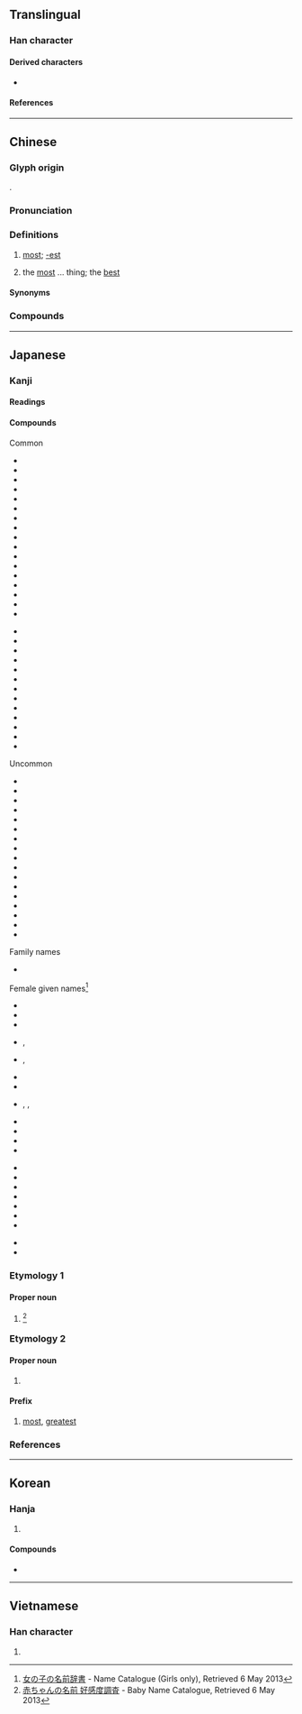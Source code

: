 {{character info}}
{{character info|0x2F8D4}}

==Translingual==

===Han character===
{{Han char|rn=72|rad=日|as=8|sn=12|four=60147|canj=ASJE|ids=⿱⺜取 <small>(CJKVHT)</small>}}

====Derived characters====
*{{l|mul|[[𩯉]], [[穝]], [[撮]], [[嘬]], [[樶]], [[𪧨]], [[熶]], [[襊]], [[繓]], [[蕞]]}}

====References====
{{Han ref|kx=0503.050|dkj=14301|dj=0877.040|hdz=21516.080|uh=6700}}

----

==Chinese==
{{zh-forms|alt=冣,㝡,𥦡,𣤜}}

===Glyph origin===
{{Han etym}}
{{Han compound|ls=psc|冃|取|c1=s|c2=p}}.

===Pronunciation===
{{zh-pron
|m=zuì
|m-s=
|c=zeoi3
|c-t=
|g=
|h=pfs=chui
|j=
|mb=
|md=có̤i
|mn=chòe
|mn-t=zuê3
|w=2tsoe
|x=
|mc=y
|oc=y
|ma=zh-zuì.ogg
|cat=adv,det
}}

===Definitions===
{{zh-hanzi}}

# [[most]]; [[-est]]
#: {{zh-x|最佳|optimal}}
# the [[most]] ... thing; the [[best]]
#: {{zh-x|世界 之 最|world '''records'''}}

====Synonyms====
{{zh-dial}}

===Compounds===
{{zh-der|最上|最初|最大公約數|最好|最後|最後通牒|最惠國待遇|最佳|最近|最為|最小公倍數|最終|最低工資|最佳拍檔|最先|最少|最拿手|最敬禮|最簡分數|最速件|最適化|最高法院|最高當局|為善最樂}}

{{zh-cat|Beginning}}

----

==Japanese==

===Kanji===
{{ja-kanji|grade=4|rs=曰08}}

====Readings====
{{ja-readings
|goon=さい
|kanon=さい
|kun=もっと-も, つま-む
|nanori=もり
}}

====Compounds====
{{der-top3|Compounds of 最}}
; Common
* {{ja-r|最も|もっとも}}
* {{ja-r|最%愛|さい%あい|beloved}}
* {{ja-r|最%悪|さい%あく|the worst}}
* {{ja-r|最%下|さい%か|the lowest}}
* {{ja-r|最%強|さい%きょう|the strongest}}
* {{ja-r|最%近|さい%きん|recently}}
* {{ja-r|最%古|さい%こ|the oldest}}
* {{ja-r|最%高|さい%こう|highest; supreme}}
* {{ja-r|最%後|さい%ご|last}}
* {{ja-r|最%期|さい%ご|one's last moment}}
* {{ja-r|最%終|さい%しゅう|last; final; closing}}
* {{ja-r|最%初|さい%しょ|first; beginning}}
* {{ja-r|最%小|さい%しょう|the smallest}}
* {{ja-r|最%新|さい%しん|latest; newest}}
* {{ja-r|最%上|さい%じょう|best}}
* {{ja-r|最%善|さい%ぜん|the very best}}
* {{ja-r|最%多|さい%た|the most}}
{{der-mid3}}
* {{ja-r|最%短|さい%たん|the shortest}}
* {{ja-r|最%大|さい%だい|the greatest}}
* {{ja-r|最%中|さい%ちゅう|middlemost}}
* {{ja-r|最%長|さい%ちょう}}
* {{ja-r|最%低|さい%てい}}
* {{ja-r|最%適|さい%てき}}
* {{ja-r|最%良|さい%りょう}}
* {{ja-r|最%早|も%はや}}
* {{ja-r|最%寄り|も%より}}
* {{ja-r|最%恵%国|さい%けい%こく|most favored nation}}
* {{ja-r|最%盛%期|さい%せい%き|golden age}}
* {{ja-r|最%先%端|さい%せん%たん|cutting-edge}}
* {{ja-r|最%優%遇|さい%ゆう%ぐう}}
{{der-mid3}}
;Uncommon
* {{ja-r|最たる|さいたる}}
* {{ja-r|最%右|さい%う}}
* {{ja-r|最%遠|さい%えん}}
* {{ja-r|最%外|さい%がい}}
* {{ja-r|最%左|さい%さ}}
* {{ja-r|最%深|さい%しん}}
* {{ja-r|最%弱|さい%じゃく}}
* {{ja-r|最%前|さい%ぜん}}
* {{ja-r|最%速|さい%そく}}
* {{ja-r|最%南|さい%なん}}
* {{ja-r|最%果て|さい%はて}}
* {{ja-r|最%北|さい%ほく}}
* {{ja-r|最%敬%礼|さい%けい%れい}}
* {{ja-r|最%賃%法|さい%ちん%ほう}}
* {{ja-r|最%頻%値|さい%ひん%ち}}
* {{ja-r|最%安%値|さい%やす%ね}}
* {{ja-r|最%優%先|さい%ゆう%せん}}
{{der-bottom}}
{{der-top4|Names derived from 最}}
;Family names
* {{ja-r|最里|^もり}}

;Female given names<ref>[http://name.causality.jp 女の子の名前辞書] - Name Catalogue (Girls only), Retrieved 6 May 2013</ref>
* {{ja-r|最%下|^さい%か}}
* {{ja-r|最%子|^さい%こ}}
* {{ja-r|最%澄|^さい%ちょう}}
* {{ja-r|最%実|^さい%み}}, {{ja-r|最実|^さみ}}
* {{ja-r|最%美|^さい%み}}, {{ja-r|最美|^さみ}}
{{der-mid4}}
* {{ja-r|最%中|^さ%なか}}
* {{ja-r|最莉|^さり}}
* {{ja-r|最愛|^まな}}, {{ja-r|最愛|^もあ}}, {{ja-r|最%愛|^も%あい}}
* {{ja-r|最燃|^もえ}}
* {{ja-r|最可|^もか}}
* {{ja-r|最奈|^もな}}
* {{ja-r|最汝|^もな}}
{{der-mid4}}
* {{ja-r|最%萌|^も%もえ}}
* {{ja-r|瑚最|^こも}}
* {{ja-r|夜最|^やも}}
* {{ja-r|最央利|^さおり}}
* {{ja-r|最鶴生|^さつき}}
* {{ja-r|最登江|^さとえ}}
* {{ja-r|沙妃最|^さひも}}
{{der-mid4}}
* {{ja-r|最都子|^もとこ}}
* {{ja-r|都最実|^ともみ}}
{{der-bottom}}

===Etymology 1===

====Proper noun====
{{ja-pos|proper|かなめ}}

# {{given name|ja|male|sort=かなめ}} <ref>[https://web.archive.org/web/20180604003459/http://favorite-names.net/ 赤ちゃんの名前 好感度調査] - Baby Name Catalogue, Retrieved 6 May 2013</ref>

===Etymology 2===

====Proper noun====
{{ja-pos|proper|さい}}

# {{given name|ja|female|sort=さい}}

====Prefix====
{{ja-pos|prefix|さい}}

# [[most]], [[greatest]]

===References===
<references />

----

==Korean==

===Hanja===
{{ko-hanja|가장|최}}

# {{hanja form of|최|[[most]]}}

====Compounds====
* {{ko-l|최고|the [[best]]|最高}}

----

==Vietnamese==

===Han character===
{{vi-readings|reading=[[tối]], [[tíu]], [[tụi]], [[tếu]]|rs=曰08}}

# {{rfdef|vi|sort=曰08}}